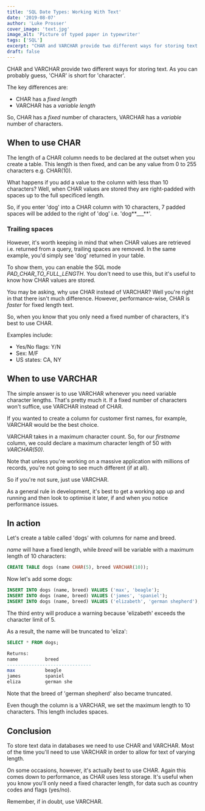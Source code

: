 ```yaml
---
title: 'SQL Date Types: Working With Text'
date: '2019-08-07'
author: 'Luke Prosser'
cover_image: 'text.jpg'
image_alt: 'Picture of typed paper in typewriter'
tags: ['SQL']
excerpt: "CHAR and VARCHAR provide two different ways for storing text. As you can probably guess, 'CHAR' is short for 'character'. Let's take a look at when and how to use them."
draft: false
---
```


CHAR and VARCHAR provide two different ways for storing text. As you can probably guess, 'CHAR' is short for 'character'.

The key differences are:

- CHAR has a _fixed length_
- VARCHAR has a _variable length_

So, CHAR has a _fixed_ number of characters, VARCHAR has a _variable_ number of characters.

## When to use CHAR

The length of a CHAR column needs to be declared at the outset when you create a table. This length is then fixed, and can be any value from 0 to 255 characters e.g. CHAR(10).

What happens if you add a value to the column with less than 10 characters? Well, when CHAR values are stored they are right-padded with spaces up to the full specificed length.

So, if you enter 'dog' into a CHAR column with 10 characters, 7 padded spaces will be added to the right of 'dog' i.e. 'dog**\_\_\_**'.

### Trailing spaces

However, it's worth keeping in mind that when CHAR values are retrieved i.e. returned from a query, trailing spaces are removed. In the same example, you'd simply see 'dog' returned in your table.

To show them, you can enable the SQL mode _PAD_CHAR_TO_FULL_LENGTH_. You don't need to use this, but it's useful to know how CHAR values are stored.

You may be asking, why use CHAR instead of VARCHAR? Well you're right in that there isn't much difference. However, performance-wise, CHAR is _faster_ for fixed length text.

So, when you know that you only need a fixed number of characters, it's best to use CHAR.

Examples include:

- Yes/No flags: Y/N
- Sex: M/F
- US states: CA, NY

## When to use VARCHAR

The simple answer is to use VARCHAR whenever you need variable character lengths. That's pretty much it. If a fixed number of characters won't suffice, use VARCHAR instead of CHAR.

If you wanted to create a column for customer first names, for example, VARCHAR would be the best choice.

VARCHAR takes in a maximum character count. So, for our _firstname_ column, we could declare a maximum character length of 50 with _VARCHAR(50)_.

Note that unless you're working on a massive application with millions of records, you're not going to see much different (if at all).

So if you're not sure, just use VARCHAR.

<InfoText>
  As a general rule in development, it's best to get a working app up and running and then look to optimise it later, if and when you notice performance issues.
</InfoText>

## In action

Let's create a table called 'dogs' with columns for name and breed.

_name_ will have a fixed length, while _breed_ will be variable with a maximum length of 10 characters:

```sql
CREATE TABLE dogs (name CHAR(5), breed VARCHAR(10));
```

Now let's add some dogs:

```sql
INSERT INTO dogs (name, breed) VALUES ('max', 'beagle');
INSERT INTO dogs (name, breed) VALUES ('james', 'spaniel');
INSERT INTO dogs (name, breed) VALUES ('elizabeth', 'german shepherd');
```

The third entry will produce a warning because 'elizabeth' exceeds the character limit of 5.

As a result, the name will be truncated to 'eliza':

```sql
SELECT * FROM dogs;

Returns:
name          breed
-------------------------------
max           beagle
james         spaniel
eliza         german she
```

Note that the breed of 'german shepherd' also became truncated.

Even though the column is a VARCHAR, we set the maximum length to 10 characters. This length includes spaces.

## Conclusion

To store text data in databases we need to use CHAR and VARCHAR. Most of the time you'll need to use VARCHAR in order to allow for text of varying length.

On some occasions, however, it's actually best to use CHAR. Again this comes down to performance, as CHAR uses less storage. It's useful when you know you'll only need a fixed character length, for data such as country codes and flags (yes/no).

Remember, if in doubt, use VARCHAR.
